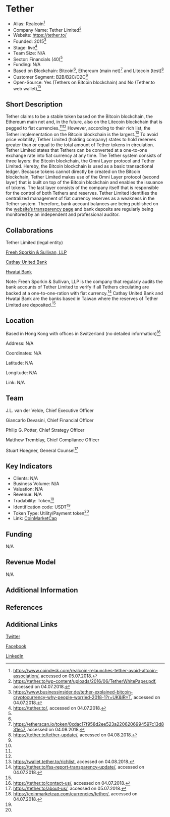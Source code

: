=Tether=

* Alias: Realcoin<ref>https://www.coindesk.com/realcoin-relaunches-tether-avoid-altcoin-association/, accessed on 05.07.2018.</ref>
* Company Name: Tether Limited<ref name=„whitepaper“>https://tether.to/wp-content/uploads/2016/06/TetherWhitePaper.pdf, accessed on 04.07.2018.</ref> 
* Website: https://tether.to/
* Founded: 2015<ref name=„ukbusins“>https://www.businessinsider.de/tether-explained-bitcoin-cryptocurrency-why-people-worried-2018-1?r=UK&IR=T, accessed on 04.07.2018.</ref>
* Stage: live<ref name=„website“>https://tether.to/, accessed on 04.07.2018.</ref>
* Team Size: N/A
* Sector: Financials (40)<ref name=„website“/>
* Funding: N/A
* Based on Blockchain: Bitcoin<ref name=„whitepaper“/>, Ethereum (main net)<ref name="etherscan">https://etherscan.io/token/0xdac17f958d2ee523a2206206994597c13d831ec7, accessed on 04.08.2018.</ref> and Litecoin (test)<ref name="update">https://tether.to/tether-update/, accessed on 04.08.2018.</ref>
* Customer Segment: B2B/B2C/C2C<ref name=„whitepaper“/>
* Open-Source: Yes (Tethers on Bitcoin blockchain) and No (Tether.to web wallet)<ref name=„whitepaper“/>


==Short Description==

Tether claims to be a stable token based on the Bitcoin blockchain, the Ethereum main net and, in the future, also on the Litecoin blockchain that is pegged to fiat currencies.<ref name=„whitepaper“/><ref name="update"/> However, according to their rich list, the Tether implementation on the Bitcoin blockchain is the largest.<ref name="rich list">https://wallet.tether.to/richlist, accessed on 04.08.2018.</ref> To avoid price volatility, Tether Limited (holding company) states to hold reserves greater than or equal to the total amount of Tether tokens in circulation. Tether Limited states that Tethers can be converted at a one-to-one exchange rate into fiat currency at any time. The Tether system consists of three layers: the Bitcoin blockchain, the  Omni Layer protocol and Tether Limited. Hereby, the Bitcoin blockchain is used as a basic transactional ledger. Because tokens cannot directly be created on the Bitcoin blockchain, Tether Limited makes use of the Omni Layer protocol (second layer) that is built on top of the Bitcoin blockchain and enables the issuance of tokens. The last layer consists of the company itself that is responsible for the control of both Tethers and reserves. Tether Limited identifies the centralized management of fiat currency reserves as a weakness in the Tether system. Therefore, bank account balances are being published on the [https://wallet.tether.to/transparency website’s transparency page] and bank deposits are regularly being monitored by an independent and professional auditor.<ref name=„whitepaper“>


==Collaborations==

Tether Limited (legal entity)

[https://www.freehsporkinsullivan.com/ Freeh Sporkin & Sullivan, LLP]

[https://www.cathaybk.com.tw/cathaybk/english/eindex.htm Cathay United Bank]

[https://www.hwataibank.com.tw/frame_eng.htm Hwatai Bank]

Note: Freeh Sporkin & Sullivan, LLP is the company that regularly audits the bank accounts of Tether Limited to verify if all Tethers circulating are backed at a one-to-one-ration with fiat currency.<ref>https://tether.to/fss-report-transparency-update/, accessed on 04.07.2018.</ref> Cathay United Bank and Hwatai Bank are the banks based in Taiwan where the reserves of Tether Limited are deposited.<ref name=„whitepaper“/>

==Location==

Based in Hong Kong with offices in Switzerland (no detailed information)<ref name=„contact“>https://tether.to/contact-us/, accessed on 04.07.2018.</ref>

Address: N/A

Coordinates: N/A

Latitude: N/A

Longitude: N/A

Link: N/A


==Team==

J.L. van der Velde, Chief Executive Officer

Giancarlo Devasini, Chief Financial Officer

Philip G. Potter, Chief Strategy Officer

Matthew Tremblay, Chief Compliance Officer

Stuart Hoegner, General Counsel<ref>https://tether.to/about-us/, accessed on 05.07.2018.</ref>


==Key Indicators==

* Clients: N/A
* Business Volume:  N/A
* Valuation: N/A
* Revenue: N/A
* Tradability: Token<ref name=„cmc“>https://coinmarketcap.com/currencies/tether/, accessed on 04.07.2018.</ref>
* Identification code: USDT<ref name=„cmc“/>
* Token Type: Utility/Payment token<ref name=„whitepaper“/>
* Link: [https://coinmarketcap.com/currencies/tether/ CoinMarketCap]


==Funding==

N/A

==Revenue Model==

N/A


==Additional Information==




==References==

<references/>



==Additional Links==

[https://twitter.com/Tether_to/ Twitter]

[https://www.facebook.com/tether.to Facebook]

[https://www.linkedin.com/company/tether/ LinkedIn]
